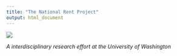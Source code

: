 ```yaml
---
title: "The National Rent Project"
output: html_document
---
```

![](images/logo.png)
  
*A interdisciplinary research effort at the University of Washington*
```r

```

